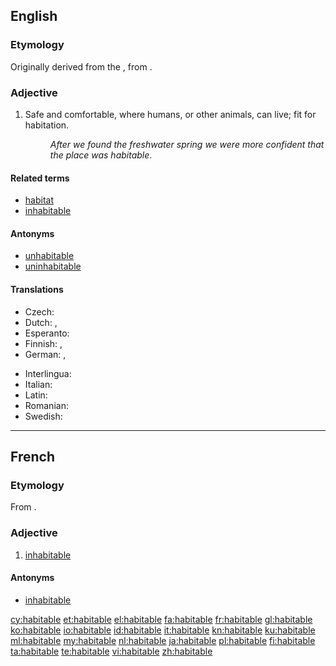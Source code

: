 ==English==

===Etymology===
Originally derived from the {{etyl|la|en}} {{term|habitabilis|habitābilis|habitable|lang=la}}, from {{term|habito|habitō|dwell, live|lang=la}}.

===Adjective===
{{en-adj}}

# Safe and comfortable, where humans, or other animals, can live; fit for habitation.
#: ''After we found the freshwater spring we were more confident that the place was habitable''.

====Related terms====
* [[habitat]]
* [[inhabitable]]

====Antonyms====
* [[unhabitable]]
* [[uninhabitable]]

====Translations====
{{trans-top|where humans or other animals can live}}
* Czech: {{t-|cs|obyvatelný}}
* Dutch: {{t+|nl|bewoonbaar}}, {{t+|nl|bewoonbare}}
* Esperanto: {{t-|eo|enloĝebla}}
* Finnish: {{t-|fi|asuttava}}, {{t-|fi|asuinkelpoinen}}
* German: {{t+|de|bewohnbar}}, {{t+|de|habitabel}}
{{trans-mid}}
* Interlingua: {{t-|ia|habitabile}}
* Italian: {{t+|it|abitabile}}
* Latin: {{t-|la|habitabilis}}
* Romanian: {{t-|ro|locuibil}}
* Swedish: {{t+|sv|beboelig}}
{{trans-bottom}}

----

==French==

===Etymology===
From {{etyl|la|fr}} {{term|habitabilis|lang=la}}.

===Adjective===
{{fr-adj-mf}}

# [[inhabitable]]

====Antonyms====
* [[inhabitable]]

[[cy:habitable]]
[[et:habitable]]
[[el:habitable]]
[[fa:habitable]]
[[fr:habitable]]
[[gl:habitable]]
[[ko:habitable]]
[[io:habitable]]
[[id:habitable]]
[[it:habitable]]
[[kn:habitable]]
[[ku:habitable]]
[[ml:habitable]]
[[my:habitable]]
[[nl:habitable]]
[[ja:habitable]]
[[pl:habitable]]
[[fi:habitable]]
[[ta:habitable]]
[[te:habitable]]
[[vi:habitable]]
[[zh:habitable]]